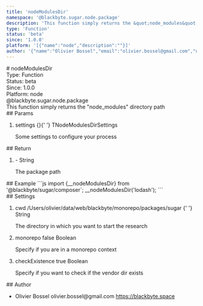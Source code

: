 ```yaml
---
title: 'nodeModulesDir'
namespace: '@blackbyte.sugar.node.package'
description: 'This function simply returns the &quot;node_modules&quot; directory path'
type: 'Function'
status: 'beta'
since: '1.0.0'
platform: '[{"name":"node","description":""}]'
author: '{"name":"Olivier Bossel","email":"olivier.bossel@gmail.com","url":"https://blackbyte.space"}'
---
```


<div class="docmap-mdx">
  # nodeModulesDir
  <div class="_metas">
    <div class="_type">
      <span class="_type-label">Type:</span>
      <span class="_type-value">Function</span>
    </div>
    <div class="_status">
      <span class="_status-label">Status:</span>
      <span class="_status-value -beta">beta</span>
    </div>
    <div class="_since">
      <span class="_since-label">Since:</span>
      <span class="_since-value">1.0.0</span>
    </div>
    <div class="_platform">
      <span class="_platform-label">Platform:</span>
      <span class="_platform-value -node">node</span>
    </div>
  </div>
  <div class="_namespace">@blackbyte.sugar.node.package</div>
  <div class="_description typo-lead typo-format">
    This function simply returns the &quot;node_modules&quot; directory path
  </div>
  <div class="_params">
    ## Params
    <ol class="_list">
      <li class="_item">
        <span class="_name">settings</span>
        <span class="_default">&lcub;&rcub;</span>{' '}
        <span class="_type">TNodeModulesDirSettings</span>
        <p class="_description">Some settings to configure your process</p>
      </li>
    </ol>
  </div>
  <div class="_return">
    ## Return
    <ol class="_list">
      <li class="_item">
        <span class="_default">-</span>
        <span class="_type">String</span>
        <p class="_description">The package path</p>
      </li>
    </ol>
  </div>
  <div class="_examples">
    ## Example ```js import {__nodeModulesDir} from '@blackbyte/sugar/composer`;
    __nodeModulesDir('lodash'); ```
  </div>
  <div class="_settings">
    ## Settings
    <ol class="_list">
      <li class="_item">
        <span class="_name">cwd</span>
        <span class="_default">
          &sol;Users&sol;olivier&sol;data&sol;web&sol;blackbyte&sol;monorepo&sol;packages&sol;sugar
        </span>{' '}
        <span class="_type">String</span>
        <p class="_description">
          The directory in which you want to start the research
        </p>
      </li>
      <li class="_item">
        <span class="_name">monorepo</span>
        <span class="_default">false</span> <span class="_type">Boolean</span>
        <p class="_description">Specify if you are in a monorepo context</p>
      </li>
      <li class="_item">
        <span class="_name">checkExistence</span>
        <span class="_default">true</span> <span class="_type">Boolean</span>
        <p class="_description">
          Specify if you want to check if the vendor dir exists
        </p>
      </li>
    </ol>
  </div>
  <div class="_author">
    ## Author
    <ul class="_list">
      <li class="_item">
        <span class="_name">Olivier Bossel</span>
        <span class="_email">olivier.bossel@gmail.com</span>
        <a href="https://blackbyte.space" target="_blank" class="_url">
          https://blackbyte.space
        </a>
      </li>
    </ul>
  </div>
</div>

